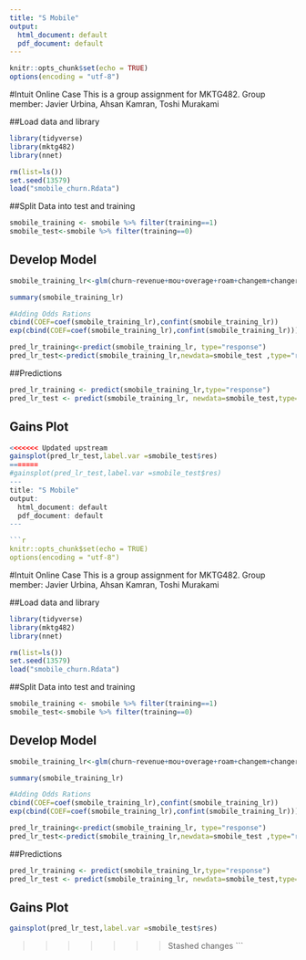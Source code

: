 ---
title: "S Mobile"
output:
  html_document: default
  pdf_document: default
---

```{r setup, include=FALSE}
knitr::opts_chunk$set(echo = TRUE)
options(encoding = "utf-8")

```

#Intuit Online Case
 This is a group assignment for MKTG482. 
 Group member: Javier Urbina, Ahsan Kamran, Toshi Murakami
 
##Load data and library
```{r}
library(tidyverse)
library(mktg482)
library(nnet)

rm(list=ls())
set.seed(13579)
load("smobile_churn.Rdata")
```


##Split Data into test and training

```{r}
smobile_training <- smobile %>% filter(training==1)
smobile_test<-smobile %>% filter(training==0)
```

## Develop Model

```{r}
smobile_training_lr<-glm(churn~revenue+mou+overage+roam+changem+changer+dropvce+blckvce+unansvce+custcare+threeway+months+uniqsubs+phones+eqpdays+age+children+creditaa+refurb+occprof+occcler+occcrft+occstud+occhmkr+occret+occself+travel+retcalls+refer+incmiss+income+mcycle,family=binomial, data=smobile_training)

summary(smobile_training_lr)

#Adding Odds Rations
cbind(COEF=coef(smobile_training_lr),confint(smobile_training_lr))
exp(cbind(COEF=coef(smobile_training_lr),confint(smobile_training_lr)))

pred_lr_training<-predict(smobile_training_lr, type="response")
pred_lr_test<-predict(smobile_training_lr,newdata=smobile_test ,type="response")
```
##Predictions
```{r}
pred_lr_training <- predict(smobile_training_lr,type="response")
pred_lr_test <- predict(smobile_training_lr, newdata=smobile_test,type="response")
```

## Gains Plot
```{r}
<<<<<<< Updated upstream
gainsplot(pred_lr_test,label.var =smobile_test$res)
=======
#gainsplot(pred_lr_test,label.var =smobile_test$res)
---
title: "S Mobile"
output:
  html_document: default
  pdf_document: default
---

```{r setup, include=FALSE}
knitr::opts_chunk$set(echo = TRUE)
options(encoding = "utf-8")

```

#Intuit Online Case
 This is a group assignment for MKTG482. 
 Group member: Javier Urbina, Ahsan Kamran, Toshi Murakami
 
##Load data and library
```{r}
library(tidyverse)
library(mktg482)
library(nnet)

rm(list=ls())
set.seed(13579)
load("smobile_churn.Rdata")
```


##Split Data into test and training

```{r}
smobile_training <- smobile %>% filter(training==1)
smobile_test<-smobile %>% filter(training==0)
```

## Develop Model

```{r}
smobile_training_lr<-glm(churn~revenue+mou+overage+roam+changem+changer+dropvce+blckvce+unansvce+custcare+threeway+months+uniqsubs+phones+eqpdays+age+children+creditaa+refurb+occprof+occcler+occcrft+occstud+occhmkr+occret+occself+travel+retcalls+refer+incmiss+income+mcycle,family=binomial, data=smobile_training)

summary(smobile_training_lr)

#Adding Odds Rations
cbind(COEF=coef(smobile_training_lr),confint(smobile_training_lr))
exp(cbind(COEF=coef(smobile_training_lr),confint(smobile_training_lr)))

pred_lr_training<-predict(smobile_training_lr, type="response")
pred_lr_test<-predict(smobile_training_lr,newdata=smobile_test ,type="response")
```


##Predictions
```{r}
pred_lr_training <- predict(smobile_training_lr,type="response")
pred_lr_test <- predict(smobile_training_lr, newdata=smobile_test,type="response")
```

## Gains Plot
```{r}
gainsplot(pred_lr_test,label.var =smobile_test$res)
```
>>>>>>> Stashed changes
```